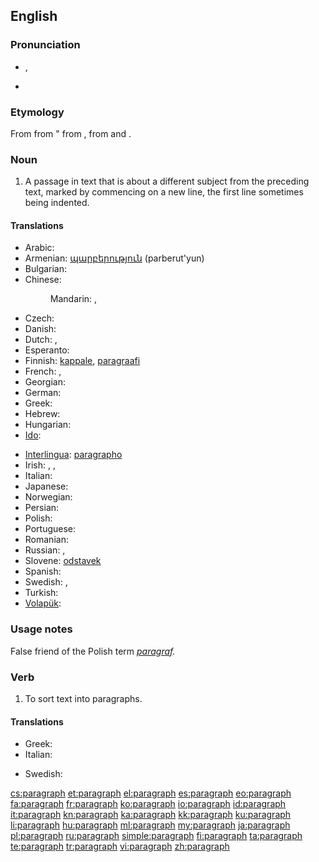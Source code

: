 ==English==

===Pronunciation===
* {{IPA|/ˈpɛɹəɡɹæf/}}, {{X-SAMPA|/"pEr\@gr\{f/}}
* {{audio|en-us-paragraph.ogg|Audio (US)}}

===Etymology===
From {{etyl|frm}} {{term|paragraphe|lang=frm}} from {{etyl|la}} {{term|paragraphus||sign for start of a new section of discourse|lang=la}} " from {{etyl|grc}} {{term|παράγραφος|lang=grc}}, from {{term|παρά||beside|lang=grc}} and {{term|γράφω||I write|lang=grc}}.

===Noun===
{{wikipedia}}
{{en-noun}}

# A passage in text that is about a different subject from the preceding text, marked by commencing on a new line, the first line sometimes being indented.

====Translations====
{{trans-top|passage in text}}
* Arabic: {{t|ar|فقرة|f|tr=fíqra}}
* Armenian: [[պարբերություն]] (parberut'yun)
* Bulgarian: {{t|bg|параграф|m|tr=paragráf|sc=Cyrl}}
* Chinese:
*: Mandarin: {{t-|cmn|段|tr=duàn|sc=Hani}},  {{t-|cmn|段落|tr=duànluò|sc=Hani}}
* Czech: {{t-|cs|odstavec|m}}
* Danish: {{t|da|paragraf|c}}
* Dutch: {{t+|nl|alinea|f}}, {{t-|nl|paragraaf|m}}
* Esperanto: {{t-|eo|paragrafo|xs=Esperanto}}
* Finnish: [[kappale]], [[paragraafi]]
* French: {{t+|fr|paragraphe|m}},  {{t+|fr|alinéa|m}}
* Georgian: {{t+|ka|აბზაცი|tr=abzac'i|sc=Geor|xs=Georgian}}
* German: {{t+|de|Absatz|m}}
* Greek: {{t+|el|παράγραφος|f|tr=parágrafos}}
* Hebrew: {{t-|he|פסקה|f|tr=piská}}
* Hungarian: {{t+|hu|bekezdés}}
* [[Ido]]: {{t+|io|paragrafo|xs=Ido}}
{{trans-mid}}
* [[Interlingua]]: [[paragrapho]]
* Irish: {{t-|ga|paragraf|m|xs=Irish}}, {{t-|ga|alt|m|xs=Irish}}, {{t-|ga|mír|f|xs=Irish}}
* Italian: {{t+|it|paragrafo|m}}
* Japanese: {{t-|ja|段落|tr=だんらく, danraku}}
* Norwegian: {{t-|no|avsnitt}}
* Persian: {{t+|fa|بند|tr=bănd|xs=Persian}}
* Polish: {{t+|pl|akapit|m}}
* Portuguese: {{t+|pt|parágrafo|m}}
* Romanian: {{t+|ro|paragraf|n}}
* Russian: {{t+|ru|параграф|m|tr=parágraf}}, {{t+|ru|абзац|m|tr=abzác}}
* Slovene: [[odstavek]] {{m}}
* Spanish: {{t+|es|párrafo|m}}
* Swedish: {{t|sv|paragraf|c}}, {{t|sv|avsnitt}}
* Turkish: {{t+|tr|paragraf}}
* [[Volapük]]: {{t+|vo|bagaf|xs=Volapük}}
{{trans-bottom}}

===Usage notes===
False friend of the Polish term ''[[paragraf]].''

===Verb===
{{en-verb}}

# To sort text into paragraphs.

====Translations====
{{trans-top|sort text into paragraphs}}
* Greek: {{t|el|παραγραφοποιώ|tr=paragrafopoió}}
* Italian: {{t-|it|paragrafare}}
{{trans-mid}}
* Swedish: {{t|sv|styckindela}}
{{trans-bottom}}

[[cs:paragraph]]
[[et:paragraph]]
[[el:paragraph]]
[[es:paragraph]]
[[eo:paragraph]]
[[fa:paragraph]]
[[fr:paragraph]]
[[ko:paragraph]]
[[io:paragraph]]
[[id:paragraph]]
[[it:paragraph]]
[[kn:paragraph]]
[[ka:paragraph]]
[[kk:paragraph]]
[[ku:paragraph]]
[[li:paragraph]]
[[hu:paragraph]]
[[ml:paragraph]]
[[my:paragraph]]
[[ja:paragraph]]
[[pl:paragraph]]
[[ru:paragraph]]
[[simple:paragraph]]
[[fi:paragraph]]
[[ta:paragraph]]
[[te:paragraph]]
[[tr:paragraph]]
[[vi:paragraph]]
[[zh:paragraph]]